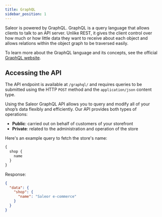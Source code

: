 ```yaml
---
title: GraphQL
sidebar_position: 1
---
```


Saleor is powered by GraphQL. GraphQL is a query language that allows clients to talk to an API server. Unlike REST, it gives the client control over how much or how little data they want to receive about each object and allows relations within the object graph to be traversed easily.

To learn more about the GraphQL language and its concepts, see the official [GraphQL website](https://graphql.org/).

## Accessing the API

The API endpoint is available at `/graphql/` and requires queries to be submitted using the HTTP `POST` method and the `application/json` content type.

Using the Saleor GraphQL API allows you to query and modify all of your shop’s data flexibly and efficiently. Our API provides both types of operations:

- **Public**: carried out on behalf of customers of your storefront
- **Private**: related to the administration and operation of the store

Here's an example query to fetch the store's name:

```graphql
{
  shop {
    name
  }
}
```

Response:

```json
{
  "data": {
    "shop": {
      "name": "Saleor e-commerce"
    }
  }
}
```
